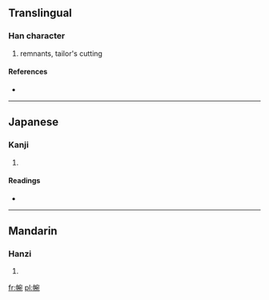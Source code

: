 ==Translingual==

===Han character===
{{Han char|rn=50|rad=巾|as=08|sn=11|four=|canj=中月十弓山 (LBJNU)}}

# remnants, tailor's cutting

====References====
* {{Han ref|kx=0333.050|dkj=08949|dj=0639.070|hdz=10745.220|uh=5E35|ud=24117}}

----

==Japanese==

===Kanji===
{{ja-kanji|grade=|rs=巾08}}

# {{defn|Japanese|sort=巾08}}

====Readings====
* {{ja-readings|on=[[わん]] (wan), [[えん]] (en), [[おん]] (on)|kun=[[たちあまりのきれ]] (tachiamarinokire)}}

----

==Mandarin==

===Hanzi===
{{cmn-hanzi|pin=[[jià]] ([[jia4]]), [[wān]] ([[wan1]])|wg=chia<sup>4</sup>, wan<sup>1</sup>}}

# {{defn|Mandarin|sort=巾08}}

[[fr:帵]]
[[pl:帵]]